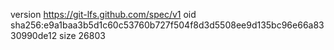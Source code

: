 version https://git-lfs.github.com/spec/v1
oid sha256:e9a1baa3b5d1c60c53760b727f504f8d3d5508ee9d135bc96e66a8330990de12
size 26803
